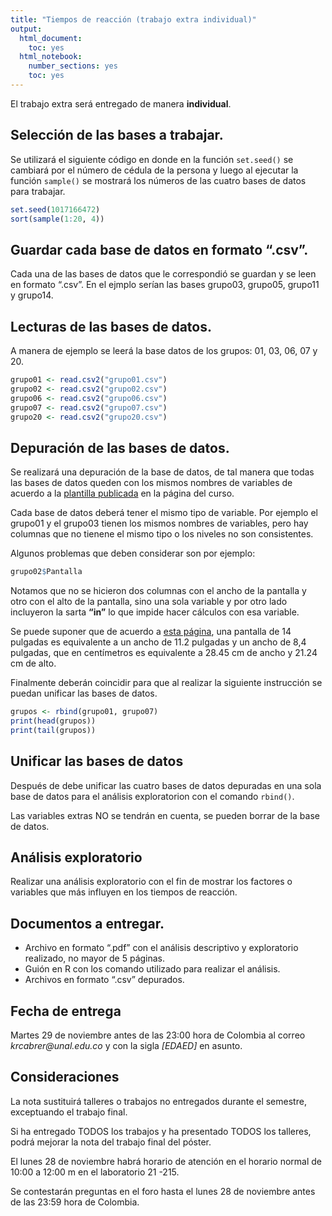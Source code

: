 ```yaml
---
title: "Tiempos de reacción (trabajo extra individual)"
output:
  html_document:
    toc: yes
  html_notebook:
    number_sections: yes
    toc: yes
---
```


El trabajo extra será entregado de manera **individual**.

## Selección de las bases a trabajar.

Se utilizará el siguiente código en donde en la función 
`set.seed()` se cambiará por el número de cédula de la
persona y luego al ejecutar la función `sample()` se mostrará
los números de las cuatro bases de datos para trabajar.

```r
set.seed(1017166472)
sort(sample(1:20, 4))
```


## Guardar cada base de datos en formato ".csv".

Cada una de las bases de datos que le correspondió se guardan y se leen
en formato ".csv". En el ejmplo serían las bases grupo03, grupo05, grupo11 y
grupo14.

## Lecturas de las bases de datos.

A manera de ejemplo se leerá la base datos de los grupos: 01, 03, 06, 07 y 20.

```r
grupo01 <- read.csv2("grupo01.csv")
grupo02 <- read.csv2("grupo02.csv")
grupo06 <- read.csv2("grupo06.csv")
grupo07 <- read.csv2("grupo07.csv")
grupo20 <- read.csv2("grupo20.csv")
```


## Depuración de las bases de datos.

Se realizará una depuración de la base de datos, de tal manera
que todas las bases de datos queden con los mismos nombres de variables
de acuerdo a la [plantilla publicada](https://labscn-unalmed.github.io/estadistica-descriptiva/talleres.html)
en la página del curso.

Cada base de datos deberá tener el mismo tipo de variable. Por ejemplo
el grupo01 y el grupo03 tienen los mismos nombres de variables, pero
hay columnas que no tienene el mismo tipo o los niveles no son consistentes.

Algunos problemas que deben considerar son por ejemplo:

```r
grupo02$Pantalla
```

Notamos que no se hicieron dos columnas con el ancho de la pantalla y
otro con el alto de la pantalla, sino una sola variable y por otro lado
incluyeron la sarta **"in"** lo que impide hacer cálculos con esa variable.

Se puede suponer que de acuerdo a [esta página](http://www.convertworld.com/es/tamano-de-pantallas/), 
una pantalla de 14 pulgadas
es equivalente a un ancho de 11.2 pulgadas y un ancho de 8,4 pulgadas,
que en centímetros es equivalente a 28.45 cm de ancho y 21.24 cm de alto.

Finalmente deberán coincidir para que al realizar la siguiente instrucción se
puedan unificar las bases de datos.

```r
grupos <- rbind(grupo01, grupo07)
print(head(grupos))
print(tail(grupos))
```

## Unificar las bases de datos

Después de debe unificar las cuatro bases de datos depuradas en una sola 
base de datos para el análisis exploratorion con el comando `rbind()`.

Las variables extras NO se tendrán en cuenta, se pueden borrar de la
base de datos.


## Análisis exploratorio

Realizar una análisis exploratorio con el fin de mostrar los factores o
variables que más influyen en los tiempos de reacción.

## Documentos a entregar.

 - Archivo en formato ".pdf" con el análisis descriptivo y 
   exploratorio realizado, no mayor de 5 páginas.
 - Guión en R con los comando utilizado para realizar el análisis.
 - Archivos en formato ".csv" depurados.
 
## Fecha de entrega

Martes 29 de noviembre antes de las 23:00 hora de Colombia al correo
*krcabrer@unal.edu.co* y con la sigla *[EDAED]* en asunto.
 
## Consideraciones

La nota sustituirá talleres o trabajos no entregados durante el semestre, 
exceptuando el trabajo final.

Si ha entregado TODOS los trabajos y ha presentado TODOS los talleres,
podrá mejorar la nota del trabajo final del póster.

El lunes 28 de noviembre habrá horario de atención en el horario
normal de 10:00 a 12:00 m en el laboratorio 21 -215.

Se contestarán preguntas en el foro hasta el lunes 28 de noviembre antes
de las 23:59 hora de Colombia.



